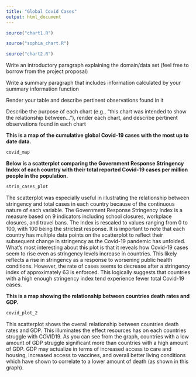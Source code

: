 ```yaml
---
title: "Global Covid Cases"
output: html_document
---
```


```r
source("chart1.R")

source("sophia_chart.R")

source("chart2.R")

```

Write an introductory paragraph explaining the domain/data set (feel free to borrow from the project proposal)

Write a summary paragraph that includes information calculated by your summary information function

Render your table and describe pertinent observations found in it

Describe the purpose of each chart (e.g., "this chart was intended to show the relationship between..."), render each chart, and describe pertinent observations found in each chart


**This is a map of the cumulative global Covid-19 cases with the most up to date data.**

```r
covid_map
```


**Below is a scatterplot comparing the Government Response Stringency Index of each country with their total reported Covid-19 cases per million people in the population.**


```r
strin_cases_plot
```

The scatterplot was especially useful in illustrating the relationship between stringency and total cases in each country because of the continuous nature of each variable. The Government Response Stringency Index is a measure based on 9 indicators including school closures, workplace closures, and travel bans. The Index is rescaled to values ranging from 0 to 100, with 100 being the strictest response. It is important to note that each country has multiple data points on the scatterplot to reflect their subsequent change in stringency as the Covid-19 pandemic has unfolded. What's most interesting about this plot is that it reveals how Covid-19 cases seem to rise even as stringency levels increase in countries. This likely reflects a rise in stringency as a response to worsening public health conditions. However, the rate of cases seems to decrease after a stringency index of approximately 63 is enforced. This logically suggests that countries with a high enough stringency index tend experience fewer total Covid-19 cases.


**This is a map showing the relationship between countries death rates and GDP.**
```r
covid_plot_2
```
This scatterplot shows the overall relationship between countries death rates and GDP. This illuminates the effect resources has on each countries struggle with COVID19. As you can see from the graph, countries with a low amount of GDP struggle significant more than countries with a high amount of GDP. GDP may actualize in terms of increased access to care and housing, increased access to vaccines, and overall better living conditions which have shown to correlate to a lower amount of death (as shown in this graph).
